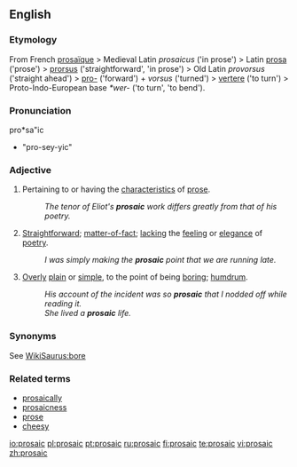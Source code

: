 ==English==

===Etymology===
From French [[prosaïque]] > Medieval Latin ''prosaicus'' ('in prose') > Latin [[prosa]] ('prose') > [[prorsus]] ('straightforward', 'in prose') > Old Latin ''provorsus'' ('straight ahead') > [[pro-]] ('forward') + ''vorsus'' ('turned') > [[vertere]] ('to turn') > Proto-Indo-European base ''*wer-'' ('to turn', 'to bend').

===Pronunciation===
pro*sa"ic

*"pro-sey-yic"

===Adjective===
{{en-adj}}

# Pertaining to or having the [[characteristic]]s of [[prose]].
#: ''The tenor of Eliot's '''prosaic''' work differs greatly from that of his poetry.''
# {{context|of writing or speaking}} [[Straightforward]]; [[matter-of-fact]]; [[lacking]] the [[feeling]] or [[elegance]] of [[poetry]].
#: ''I was simply making the '''prosaic''' point that we are running late.''
# {{context|usually of writing or speaking but also [[figurative]]}} [[Overly]] [[plain]] or [[simple]], to the point of being [[boring]]; [[humdrum]].
#: ''His account of the incident was so '''prosaic''' that I nodded off while reading it.''
#: ''She lived a '''prosaic''' life.''

===Synonyms===
See [[WikiSaurus:bore]]

===Related terms===
*[[prosaically]]
*[[prosaicness]]
*[[prose]]
*[[cheesy]]

[[io:prosaic]]
[[pl:prosaic]]
[[pt:prosaic]]
[[ru:prosaic]]
[[fi:prosaic]]
[[te:prosaic]]
[[vi:prosaic]]
[[zh:prosaic]]